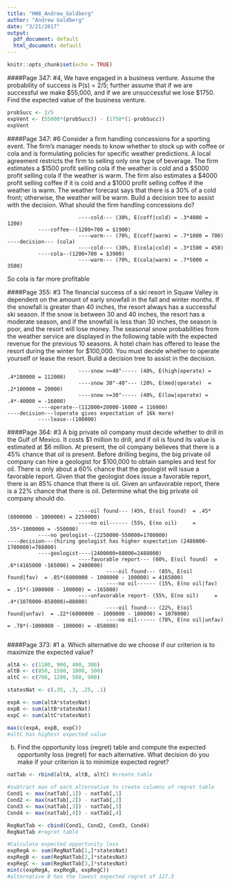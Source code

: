 ```yaml
---
title: "HW8_Andrew_Goldberg"
author: "Andrew Goldberg"
date: "3/21/2017"
output:
  pdf_document: default
  html_document: default
---
```


```r
knitr::opts_chunk$set(echo = TRUE)
```

####Page 347: #4,
We have engaged in a business venture. Assume the probability of success is P(s) = 2/5; further assume that if we are successful we make $55,000, and if we are unsuccessful we lose $1750. Find the expected value of the business venture.
```r
probSucc <- 2/5
expVent <- (55000*(probSucc)) - (1750*(1-probSucc))
expVent
```

####Page 347: #6
Consider a firm handling concessions for a sporting event. The firm’s manager needs to know whether to stock up with coffee or cola and is formulating policies for specific weather predictions. A local agreement restricts the firm to selling only one type of beverage. The firm estimates a $1500 profit selling cola if the weather is cold and a $5000 profit selling cola if the weather is warm. The firm also estimates a $4000 profit selling coffee if it is cold and a $1000 profit selling coffee if the weather is warm. The weather forecast says that there is a 30% of a cold front; otherwise, the weather will be warm. Build a decision tree to assist with the decision. What should the firm handling concessions do?  
  
                           ----cold--- (30%, E(coff|cold) = .3*4000 = 1200)  
              ----coffee--(1200+700 = $1900)  
                           ----warm--- (70%, E(coff|warm) = .7*1000 = 700)  
    ----decision--- (cola) 
                           ----cold--- (30%, E(cola|cold) = .3*1500 = 450)  
              ----cola--(1200+700 = $3900)  
                           ----warm--- (70%, E(cola|warm) = .7*5000 = 3500)  

So cola is far more profitable



####Page 355: #3
The financial success of a ski resort in Squaw Valley is dependent on the amount of early snowfall in the fall and winter months. If the snowfall is greater than 40 inches, the resort always has a successful ski season. If the snow is between 30 and 40 inches, the resort has a moderate season, and if the snowfall is less than 30 inches, the season is poor, and the resort will lose money. The seasonal snow probabilities from the weather service are displayed in the following table with the expected revenue for the previous 10 seasons. A hotel chain has offered to lease the resort during the winter for $100,000. You must decide whether to operate yourself or lease the resort. Build a decision tree to assist in the decision.


                           ----snow >=40"----- (40%, E(high|operate) = .4*280000 = 112000)
                           ----snow 30"-40"--- (20%, E(med|operate)  = .2*100000 = 20000)
                           ----snow >=30"----- (40%, E(low|operate) = .4*-40000 = -16000)
              ----operate--(112000+20000-16000 = 116000)  
    ----decision---(operate gives expectation of 16k more)
              ----lease--(100000)  


####Page 364: #3
A big private oil company must decide whether to drill in the Gulf of Mexico. It costs $1 million to drill, and if oil is found its value is estimated at $6 million. At present, the oil company believes that there is a 45% chance that oil is present. Before drilling begins, the big private oil company can hire a geologist for $100,000 to obtain samples and test for oil. There is only about a 60% chance that the geologist will issue a favorable report. Given that the geologist does issue a favorable report, there is an 85% chance that there is oil. Given an unfavorable report, there is a 22% chance that there is oil. Determine what the big private oil company should do.

                          
                           ----oil found--- (45%, E(oil found)  = .45*(6000000 - 1000000) = 2250000)  
                           ----no oil------ (55%, E(no oil)     = .55*-1000000 = -550000)
              ----no geologist--(2250000-550000=1700000)  
    ----decision---(hiring geologist has higher expectation (2488000-1700000)=788000)
              ----geologist----(2400000+88000=2488000)
                           ----favorable report--- (60%, E(oil found)  = .6*(4165000 -165000) = 2400000)  
                                    ----oil found--- (85%, E(oil found|fav)  = .85*(6000000 - 1000000 - 100000) = 4165000)
                                    ----no oil------ (15%, E(no oil|fav)  = .15*(-1000000 - 100000) = -165000)
                           ----unfavorable report- (55%, E(no oil)     = .4*(1078000-858000)=88000)
                                    ----oil found--- (22%, E(oil found|unfav)  = .22*(6000000 - 1000000 - 100000) = 1078000)
                                    ----no oil------ (78%, E(no oil|unfav)  = .78*(-1000000 - 100000) = -858000)
              
####Page 373: #1
a. Which alternative do we choose if our criterion is to maximize the expected value?
```r
altA <- c(1100, 900, 400, 300)
altB <- c(850, 1500, 1000, 500)
altC <- c(700, 1200, 500, 900)

statesNat <- c(.35, .3, .25, .1)

expA <- sum(altA*statesNat)
expB <- sum(altB*statesNat)
expC <- sum(altC*statesNat)

max(c(expA, expB, expC))
#altC has highest expected value
```
b. Find the opportunity loss (regret) table and compute the expected opportunity loss (regret) for each alternative. What decision do you make if your criterion is to minimize expected regret?
```r
natTab <- rbind(altA, altB, altC) #create table

#subtract max of each alternative to create columns of regret table
Cond1 <- max(natTab[,1]) - natTab[,1]
Cond2 <- max(natTab[,2]) - natTab[,2]
Cond3 <- max(natTab[,3]) - natTab[,3]
Cond4 <- max(natTab[,4]) - natTab[,4]

RegNatTab <- cbind(Cond1, Cond2, Cond3, Cond4)
RegNatTab #regret table

#Calculate expected opportunity loss
expRegA <- sum(RegNatTab[1,]*statesNat)
expRegB <- sum(RegNatTab[2,]*statesNat)
expRegC <- sum(RegNatTab[3,]*statesNat)
min(c(expRegA, expRegB, expRegC))
#alternative B has the lowest expected regret of 127.5
```


